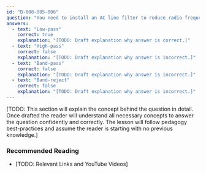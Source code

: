 ```yaml
---
id: "B-008-005-006"
question: "You need to install an AC line filter to reduce radio frequency noise heard in your station equipment. What type of frequency response should it have?"
answers:
  - text: "Low-pass"
    correct: true
    explanation: "[TODO: Draft explanation why answer is correct.]"
  - text: "High-pass"
    correct: false
    explanation: "[TODO: Draft explanation why answer is incorrect.]"
  - text: "Band-pass"
    correct: false
    explanation: "[TODO: Draft explanation why answer is incorrect.]"
  - text: "Band-reject"
    correct: false
    explanation: "[TODO: Draft explanation why answer is incorrect.]"
---
```


[TODO: This section will explain the concept behind the question in detail. Once drafted the reader will understand all necessary concepts to answer the question confidently and correctly. The lesson will follow pedagogy best-practices and assume the reader is starting with no previous knowledge.]

### Recommended Reading

- [TODO: Relevant Links and YouTube Videos]
